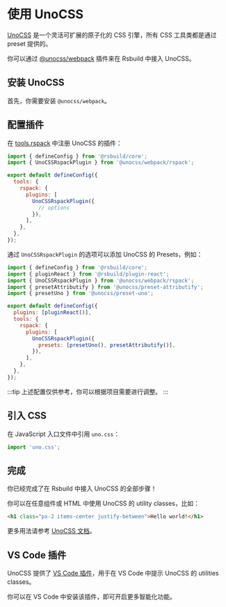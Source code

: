 # 使用 UnoCSS

[UnoCSS](https://unocss.dev/) 是一个灵活可扩展的原子化的 CSS 引擎，所有 CSS 工具类都是通过 preset 提供的。

你可以通过 [@unocss/webpack](https://npmjs.com/package/@unocss/webpack) 插件来在 Rsbuild 中接入 UnoCSS。

## 安装 UnoCSS

首先，你需要安装 `@unocss/webpack`。


<PackageManagerTabs command="add @unocss/webpack -D" />

## 配置插件

在 [tools.rspack](/config/tools/rspack) 中注册 UnoCSS 的插件：

```js title="rsbuild.config.ts"
import { defineConfig } from '@rsbuild/core';
import { UnoCSSRspackPlugin } from '@unocss/webpack/rspack';

export default defineConfig({
  tools: {
    rspack: {
      plugins: [
        UnoCSSRspackPlugin({
          // options
        }),
      ],
    },
  },
});
```

通过 `UnoCSSRspackPlugin` 的选项可以添加 UnoCSS 的 Presets，例如：

```js title="rsbuild.config.ts"
import { defineConfig } from '@rsbuild/core';
import { pluginReact } from '@rsbuild/plugin-react';
import { UnoCSSRspackPlugin } from '@unocss/webpack/rspack';
import { presetAttributify } from '@unocss/preset-attributify';
import { presetUno } from '@unocss/preset-uno';

export default defineConfig({
  plugins: [pluginReact()],
  tools: {
    rspack: {
      plugins: [
        UnoCSSRspackPlugin({
          presets: [presetUno(), presetAttributify()],
        }),
      ],
    },
  },
});
```

:::tip
上述配置仅供参考，你可以根据项目需要进行调整。
:::

## 引入 CSS

在 JavaScript 入口文件中引用 `uno.css`：

```js title="main.js"
import 'uno.css';
```

## 完成

你已经完成了在 Rsbuild 中接入 UnoCSS 的全部步骤！

你可以在任意组件或 HTML 中使用 UnoCSS 的 utility classes，比如：

```html
<h1 class="px-2 items-center justify-between">Hello world!</h1>
```

更多用法请参考 [UnoCSS 文档](https://unocss.dev/)。

## VS Code 插件

UnoCSS 提供了 [VS Code 插件](https://unocss.dev/integrations/vscode)，用于在 VS Code 中提示 UnoCSS 的 utilities classes。

你可以在 VS Code 中安装该插件，即可开启更多智能化功能。
